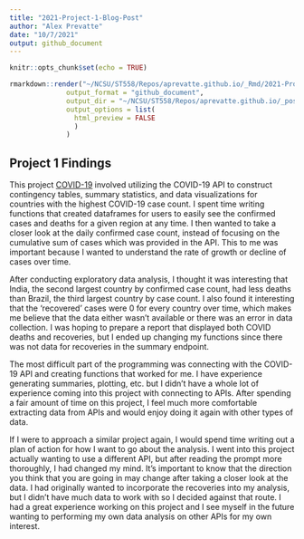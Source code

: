 ```yaml
---
title: "2021-Project-1-Blog-Post"
author: "Alex Prevatte"
date: "10/7/2021"
output: github_document
---
```


```r
knitr::opts_chunk$set(echo = TRUE)
```

```r
rmarkdown::render("~/NCSU/ST558/Repos/aprevatte.github.io/_Rmd/2021-Project-1-Blog-Post.Rmd", 
              output_format = "github_document", 
              output_dir = "~/NCSU/ST558/Repos/aprevatte.github.io/_posts/",
              output_options = list(
                html_preview = FALSE
                )
              )
```

## Project 1 Findings 


This project [COVID-19](https://aprevatte.github.io/COVID19-API/) involved utilizing the COVID-19 API to construct contingency tables, summary statistics, and data visualizations for countries with the highest COVID-19 case count. I spent time writing functions that created dataframes for users to easily see the confirmed cases and deaths for a given region at any time. I then wanted to take a closer look at the daily confirmed case count, instead of focusing on the cumulative sum of cases which was provided in the API. This to me was important because I wanted to understand the rate of growth or decline of cases over time.

After conducting exploratory data analysis, I thought it was interesting that India, the second largest country by confirmed case count, had less deaths than Brazil, the third largest country by case count. I also found it interesting that the 'recovered' cases were 0 for every country over time, which makes me believe that the data either wasn't available or there was an error in data collection. I was hoping to prepare a report that displayed both COVID deaths and recoveries, but I ended up changing my functions since there was not data for recoveries in the summary endpoint. 

The most difficult part of the programming was connecting with the COVID-19 API and creating functions that worked for me. I have experience generating summaries, plotting, etc. but I didn't have a whole lot of experience coming into this project with connecting to APIs. After spending a fair amount of time on this project, I feel much more comfortable extracting data from APIs and would enjoy doing it again with other types of data. 

If I were to approach a similar project again, I would spend time writing out a plan of action for how I want to go about the analysis. I went into this project actually wanting to use a different API, but after reading the prompt more thoroughly, I had changed my mind. It's important to know that the direction you think that you are going in may change after taking a closer look at the data. I had originally wanted to incorporate the recoveries into my analysis, but I didn't have much data to work with so I decided against that route. I had a great experience working on this project and I see myself in the future wanting to performing my own data analysis on other APIs for my own interest.